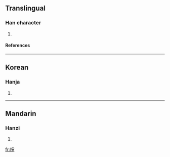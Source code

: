 ==Translingual==
===Han character===
{{Han char|rn=75|rad=木|as=10|sn=14|four=|canj=木十卜十 (DJYJ)}}
# {{defn|Han|sort=木10}}
====References====
{{Han ref|kx=0543.220|dkj=15243|dj=0931.090|hdz=21270.080|uh=699F|ud=27039}}

----
==Korean==
===Hanja===
{{ko-hanja|hangeul=재|eumhun=|rv=jae|mr=chae|y=cya}}
# {{defn|Korean}}

----
==Mandarin==
===Hanzi===
{{cmn-hanzi|pin=[[zǐ]] (zi3)|wg=tzu<sup>3</sup>}}
# {{defn|Mandarin}}

[[fr:榟]]